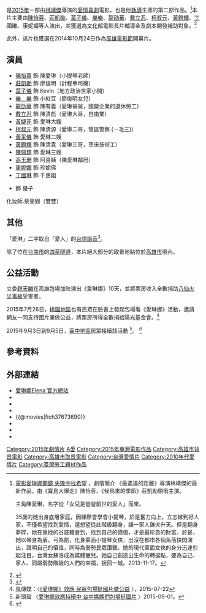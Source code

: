 {{Infobox Film
|片名          = 愛琳娜
|電影原名      = ''{{lang|en|Elena}}''
|圖像          =
|圖像說明      = 《愛琳娜》海報
|導演          = [[林靖傑|林靖傑]]
|監製          = 張玉青、陳希聖
|製片          = [[林靖傑|林靖傑]]
|編劇          = [[林靖傑|林靖傑]]、張文綺
|劇本          = 
|原著          = 
|統籌          = 
|主演          = [[陳怡蓉|陳怡蓉]]<br>[[莊凱勛|莊凱勛]]<br>[[莫子儀|莫子儀]]<br>[[謝語恩|樂　樂]]
|副標題        = 
|片尾曲        = 〈愛人啊〉
|配樂統籌     =  [[吳旭文|吳旭文]]
|配樂          = [[吳旭文|吳旭文]]、[[李哲藝|李哲藝]]、[[李宜蒼|李宜蒼]]
|攝影          = [[曾憲忠|曾憲忠]]
|剪輯          = [[陳曉東_(剪接師)|陳曉東]]
|化妝          = 蔡旻錦（雙雙）
|製片商        = 七霞電影有限公司<br>好台電影股份有限公司
|發行商        = 齊石傳播有限公司<br>七霞電影有限公司<br>好台電影股份有限公司<br>高雄人
|上映日期      = {{flagicon|ROC}}<br />
{{film date|2015|06|05}}
|發行日期      = 
|片長          = 138 分鐘
|產地          = {{台灣電影產地}}
|語言          = 台語、華語、日語
|官方網站      = [http://twelena.blogspot.com 愛琳娜Elena 官方網站]<br>{{facebook|MOVIEIRINA|愛琳娜ELENA}}
|預算          = 
|票房          = 
|imdb_id     = tt3747268
}}
{{engname|《愛琳娜》|''Elena''}}是[[2015年|2015年]]一部由[[林靖傑|林靖傑]]導演的[[爱情片|愛情]][[喜劇|喜劇]]電影，也是他[[导演|執導]]生涯的第二部作品。<ref>[http://www.cna.com.tw/news/amov/201311170237-1.aspx 電影愛琳娜開鏡 失敗中找希望] {{Wayback|url=http://www.cna.com.tw/news/amov/201311170237-1.aspx |date=20140519093307 }}，劇情簡介
《最遙遠的距離》導演林靖傑的最新作品，由《寶島大爆走》陳怡蓉、《候鳥來的季節》莊凱勛領銜主演。

主角陳愛琳，名字從「女兒是爸爸前世的愛人」而來。

35歲的她出身底層家庭，因緣際會學會小提琴，於是奮力向上，立志嫁到好人家，不僅希望找到愛情，還想望從此階級翻身，讓一家人雞犬升天。但是翻身夢碎，她在重挫的谷底體會到，找到自己的價值，才是最珍貴的財富。於是，她以琴身為盾、弓為劍，化身蒙面小提琴女俠，出沒在都市各個角落快閃演出，證明自己的價值，同時為弱勢民眾讚聲。她的現代蒙面女俠的身分迅速引起注目，台灣女蘇洛成為媒體寵兒。她自己創造出生命的轉捩點，要為自己、家人、同屬弱勢階級的人們的幸福，扳回一城。2013-11-17。</ref>本片主要由[[陳怡蓉|陳怡蓉]]、[[莊凱勛|莊凱勛]]、[[莫子儀|莫子儀]]、[[謝語恩|樂樂]]、[[龍劭華|龍劭華]]、[[戴立忍|戴立忍]]、[[柯叔元|柯叔元]]、[[黃鐙輝|黃鐙輝]]、[[丁國琳|丁國琳]]、康妮媚等人演出，並獲選為[[中華民國文化部|文化部]]電影長片輔導金及劇本開發補助對象。<ref>{{Cite news|url=http://blog.udn.com/ctpeace5656888xyz777/9508473|title=電影《愛琳娜》林靖傑導演率主演出席開鏡記者會陳怡蓉與火雞培養關係　親密接吻程明仁特別祝福推薦報導  - ctpeace5656888xyz777 的部落格 - udn部落格|accessdate=2017-02-10|archive-date=2017-02-10|archive-url=https://web.archive.org/web/20170210081257/http://blog.udn.com/ctpeace5656888xyz777/9508473|dead-url=no}}</ref>

此外，該片也獲選在2014年10月24日作為[[高雄電影節|高雄電影節]]開幕片。

==演員==
*[[陳怡蓉|陳怡蓉]] 飾 陳愛琳（小提琴老師）
*[[莊凱勛|莊凱勛]] 飾 廖俊明（計程車司機）
*[[莫子儀|莫子儀]] 飾 Kevin（地方政治世家小開）
*[[謝語恩|樂　樂]] 飾 小紅豆（廖俊明女兒）
*[[龍劭華|龍劭華]] 飾 陳有義（愛琳爸爸，國營企業的退休勞工）
*[[戴立忍|戴立忍]] 飾 陳清彪（愛琳大哥，自由業）
*[[黃婕菲|黃婕菲]] 飾 愛琳大嫂
*[[柯叔元|柯叔元]] 飾 陳清源（愛琳二哥，管區警察 (一毛三)）
*[[黃采儀|黃采儀]] 飾 愛琳二嫂
*[[黃鐙輝|黃鐙輝]] 飾 陳清貴（愛琳三哥，車床技術工）
*[[陳佩琦|陳佩琦]] 飾 愛琳三嫂
*[[高玉珊|高玉珊]] 飾 阿喜姨（陳愛琳鄰居）
*[[康妮媚|康妮媚]] 飾 珍妮佛
*[[丁國琳|丁國琳]] 飾 千惠姐
*{{link-ja|Mari Annu|真理アンヌ}} 飾 優子
化妝師.蔡旻錦（雙雙）

== 其他 ==
「愛琳」二字取自「愛人」的[[台語|台語]][[諧音_(語言學)|諧音]]<ref>{{Cite news|url=http://www.cna.com.tw/news/amov/201311170237-1.aspx |title=電影愛琳娜開鏡 失敗中找希望 |last= |first= |date=2014-05-19 |work= |newspaper=archive.is |accessdate=2017-02-10 |deadurl=bot: unknown |archiveurl=https://archive.is/20140519030736/http://www.cna.com.tw/news/amov/201311170237-1.aspx |archivedate=2014-05-19 }}</ref>。

除了位在[[台南市|台南市]]的[[四草隧道|四草隧道]]，本片絕大部分的取景地點位於[[高雄市|高雄市]]境內。

== 公益活動 ==
立委[[趙天麟|趙天麟]]在高雄包場加映演出《愛琳娜》10天，並將票房收入全數捐助[[八仙樂園彩色派對火災|八仙火災事故]]受害者。

2015年7月26日，[[桃園市|桃園地區]]也有民眾在臉書上發起包場看《愛琳娜》活動，邀請網友一同支持國片兼做公益，將票房所得全數捐給陽光基金會。<ref>風傳媒：〈[http://www.storm.mg/article/58258 《愛琳娜》效應 民眾包場挺國片做公益] {{Wayback|url=http://www.storm.mg/article/58258 |date=20150723182014 }}〉，2015-07-22</ref>

2015年9月3日到9月5日，[[臺中市|臺中地區]]民眾接續該活動 <ref>新頭殼 〈[http://newtalk.tw/citizen/view/25542 愛琳娜效應持續中 台中媽媽們包場挺國片] {{Wayback|url=http://newtalk.tw/citizen/view/25542 |date=20161220105407 }}〉2015-09-01。</ref>。 <ref>{{Cite web|url=http://udn.com/news/story/8563/1170847 |title=林靖傑 感動「愛琳娜」在民間重生 |accessdate=2017-02-10 |author= |date=2015-10-29 |publisher= |deadurl=bot: unknown |archiveurl=https://web.archive.org/web/20151029084013/http://udn.com/news/story/8563/1170847 |archivedate=2015-10-29 }}</ref>

==參考資料==
{{reflist}}

== 外部連結 ==
*[http://twelena.blogspot.com 愛琳娜Elena 官方網站] {{Wayback|url=http://twelena.blogspot.com/ |date=20190608230557 }}
*{{facebook|MOVIEIRINA|愛琳娜Elena}}
*{{youtube|user=MOVIEIRINA}}
*{{Yahoomovie id|5739}}
*{{@movies|fich37673690}}
*{{hkmdb title|17298}}
*{{douban}}
*{{imdb title|3747268}}
{{Portal bar|台灣|電影}}

{{DEFAULTSORT:Ai愛}}
[[Category:2015年劇情片|Category:2015年劇情片]]
[[Category:台灣劇情片|A愛]]
[[Category:2015年臺灣電影作品|Category:2015年臺灣電影作品]]
[[Category:高雄市背景電影|Category:高雄市背景電影]]
[[Category:高雄市取景電影|Category:高雄市取景電影]]
[[Category:台灣愛情片|Category:台灣愛情片]]
[[Category:2010年代愛情片|Category:2010年代愛情片]]
[[Category:臺灣勞工題材作品|Category:臺灣勞工題材作品]]